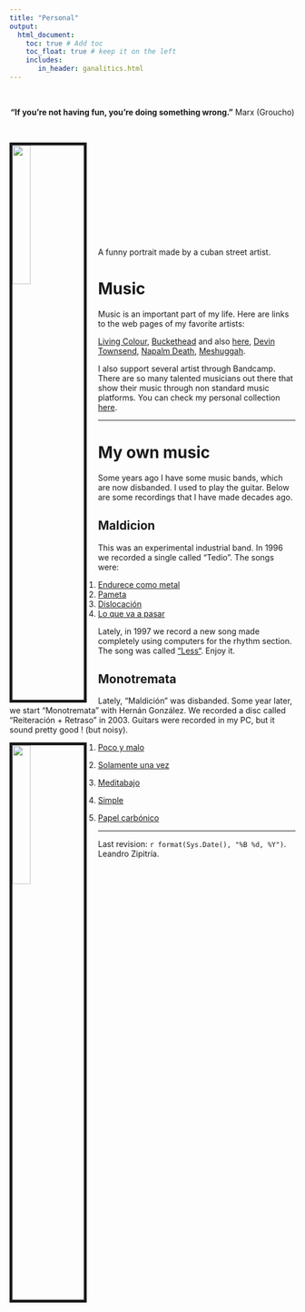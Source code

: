 ```yaml
---
title: "Personal"
output:
  html_document:
    toc: true # Add toc
    toc_float: true # keep it on the left
    includes:
       in_header: ganalitics.html
---
```


\

<center> **"If you're not having fun, you're doing something wrong."** Marx (Groucho) </center>

\


<link rel="stylesheet" href="styles.css" type="text/css">

<img src="Imagenes/Dibujo_Cuba_lowres_sinb.jpg" style="width:25%; border:5px solid; margin-right: 20px" align="left">

\
\
\
\
\
\
\
\
\
\

A funny portrait made by a cuban street artist.

# Music

Music is an important part of my life. Here are links to the web pages of my favorite artists:

[Living Colour](http://www.livingcolour.com/), [Buckethead](https://buckethead.bandcamp.com/) and also [here](https://www.bucketheadpikes.com/), [Devin Townsend](http://www.hevydevy.com/news/), [Napalm Death](http://napalmdeath.org/scum/), [Meshuggah](https://www.meshuggah.net/).

I also support several artist through Bandcamp. There are so many talented musicians out there that show their music through non standard music platforms. You can check my personal collection [here](https://bandcamp.com/leandrozipitria).

----

# My own music

Some years ago I have some music bands, which are now disbanded. I used to play the guitar. Below are some recordings that I have made decades ago.

  

## Maldicion

This was an experimental industrial band. In 1996 we recorded a single called "Tedio". The songs were:

1. [Endurece como metal](files/music/01-maldicion-tedio-endurece-como-metal.ogg)
1. [Pameta](files/music/02-maldicion-tedio-palmeta.ogg)
1. [Dislocación](files/music/03-maldicion-tedio-dislocacion.ogg)
1. [Lo que va a pasar](files/music/04-maldicion-tedio-lo-que-va-a-pasar.ogg)

Lately, in 1997 we record a new song made completely using computers for the rhythm section. The song was called [“Less“](files/music/maldicion-less.ogg). Enjoy it.

  

## Monotremata

Lately, “Maldición” was disbanded. Some year later, we start “Monotremata” with Hernán González. We recorded a disc called “Reiteración + Retraso” in 2003. Guitars were recorded in my PC, but it sound pretty good ! (but noisy).


<img src="Imagenes/monotremata.jpg" style="width:25%; border:5px solid; margin-right: 20px" align="left">

1. [Poco y malo](files/music/01_monontremata_reiteracionretraso_poco-y-malo.mp3)

1. [Solamente una vez](files/music/02_monontremata_reiteracionretraso_solamente-una-vez.mp3)

1. [Meditabajo](files/music/03_monontremata_reiteracionretraso_meditabajo.mp3)

1. [Simple](files/music/04_monontremata_reiteracionretraso_simple.mp3)

1. [Papel carbónico](files/music/05_monontremata_reiteracionretraso_papel-carbonico.mp3)

***


Last revision: `r format(Sys.Date(), "%B %d, %Y")`. Leandro Zipitría.